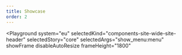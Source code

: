 ```yaml
---
title: Showcase
order: 2
---
```



<Playground
  system="eu"
  selectedKind="components-site-wide-site-header"
  selectedStory="core"
  selectedArgs="show_menu:menu"
  showFrame
  disableAutoResize
  frameHeight="1800"
>
  <Html markup={siteHeaderCore} />
</Playground>
